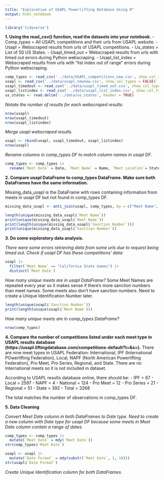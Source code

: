 ```yaml
---
title: "Exploration of USAPL Powerlifting Database Using R"
output: html_notebook
---
```

```r
library('tidyverse')
```

**1. Using the read_csv() function, read the datasets into your notebook.**
  - Comp_types = All USAPL competitions and their urls from USAPL website.
  - Usapl = Webscraped results from urls of USAPL competitions.
  - Us_states = List of 50 US States. 
  - Usapl_timed_out = Webscraped results from urls with timed out errors during Python webscraping. 
  - Usapl_list_index = Webscraped results from urls with "list index out of range" errors during Python webscraping.

```r
comp_types <- read_csv('../data/USAPL_competitions_new.csv', show_col_types = FALSE)
usapl <- read_csv('../data/usapl_newnew.csv', show_col_types = FALSE)
usapl_timedout <- read_csv('../data/usapl_timed_out.csv', show_col_types = FALSE)
usapl_listindex <- read_csv('../data/usapl_list_index.csv', show_col_types = FALSE)
us_states <- read.delim('../data/us_states', header = TRUE)
```

*Notate the number of results for each webscraped results:*
```r
nrow(usapl)
nrow(usapl_timedout)
nrow(usapl_listindex)
```


*Merge usapl webscraped results.* 
```r
usapl <- rbind(usapl, usapl_timedout, usapl_listindex)
nrow(usapl)
```

*Rename columns in comp_types DF to match column names in usapl DF.* 
```r
comp_types <- comp_types |> 
  rename(`Meet Date` = Date, `Meet Name` = Name, `Meet Location`= State)
```

**2. Compare usapl DataFrame to comp_types DataFrame. Make sure both DataFrames have the same information.**

Missing_data_usapl is the DataFrame with rows containing information from meets in usapl DF but not found in comp_types DF. 
```r
missing_data_usapl <- anti_join(usapl, comp_types, by = c("Meet Name", "Sanction Number"))

length(unique(missing_data_usapl$`Meet Name`))
print(unique(missing_data_usapl$`Meet Name`))
print(length(unique(missing_data_usapl$`Sanction Number`)))
print(unique(missing_data_usapl$`Sanction Number`))
```

**3. Do some exploratory data analysis.** 

*There were some errors retrieving data from some urls due to request being timed out. Check if usapl DF has these competitions' data:*
```r
usapl |> 
  filter(`Meet Name` == "California State Games") |> 
  distinct(`Meet Date`)
```

*How many unique meets are in usapl DataFrame?* 
Some Meet Names are repeated every year so it makes sense if there's more sanction numbers than meet names. Some meets also don't have sanction numbers. Need to create a Unique Identification Number later. 
```r
length(unique(usapl$`Sanction Number`))
print(length(unique(usapl$`Meet Name`)))
```

*How many unique meets are in comp_types DataFrame?* 
```r
nrow(comp_types)
```

**4. Compare the number of competitions listed under each meet type in USAPL results database (https://usapl.liftingdatabase.com/competitions-default?t=&s=).** 
There are nine meet types in USAPL Federation: International, IPF (International POwerlifting Federation), Local, NAPF (North American Powerlifting Federation), Pro Meet, Pro Series, Regional, and State. There are no International meets so it is not included in dataset. 

According to USAPL results database online, there should be: 
- IPF = 67
- Local = 2597
- NAPF = 4
- National = 124
- Pro Meet = 12
- Pro Series = 21
- Regional = 51
- State = 392
- Total = 3268

The total matches the number of observations in comp_types DF. 

**5. Data Cleaning**

*Convert Meet Date column in both DataFrames to Date type. Need to create a new column with Date type for usapl DF because some meets in Meet Date column contain a range of dates.* 
```r
comp_types <- comp_types |> 
  mutate(`Meet Date` = mdy(`Meet Date`))
str(comp_types$`Meet Date`)

usapl <- usapl |> 
  mutate(`Date Format` = mdy(substr(`Meet Date`, 1, 10)))
str(usapl$`Date Format`)
```

*Create Unique Identification column for both DataFrames.*


